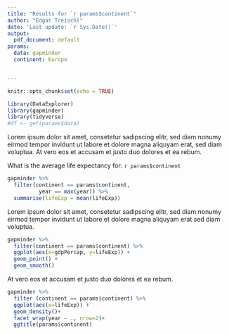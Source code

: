 ```yaml
---
title: "Results for `r params$continent`"
author: "Edgar Treischl"
date: 'Last update: `r Sys.Date()`'
output:
  pdf_document: default
params:
  data: gapminder
  continent: Europe


---
```


```r
knitr::opts_chunk$set(echo = TRUE)

library(DataExplorer)
library(gapminder)
library(tidyverse)
#df <- get(params$data)
```


Lorem ipsum dolor sit amet, consetetur sadipscing elitr, sed diam nonumy eirmod tempor invidunt ut labore et dolore magna aliquyam erat, sed diam voluptua. At vero eos et accusam et justo duo dolores et ea rebum. 




What is the average life expectancy for: `r params$continent`

```r
gapminder %>% 
  filter(continent == params$continent,
          year == max(year)) %>% 
  summarise(lifeExp = mean(lifeExp))

```


Lorem ipsum dolor sit amet, consetetur sadipscing elitr, sed diam nonumy eirmod tempor invidunt ut labore et dolore magna aliquyam erat sed diam voluptua. 

```r
gapminder %>% 
  filter(continent == params$continent) %>% 
  ggplot(aes(x=gdpPercap, y=lifeExp)) +
  geom_point() + 
  geom_smooth()

```


At vero eos et accusam et justo duo dolores et ea rebum.

```r
gapminder %>% 
  filter (continent == params$continent) %>% 
  ggplot(aes(x=lifeExp)) +
  geom_density()+
  facet_wrap(year ~ ., nrow=2)+
  ggtitle(params$continent)

```




